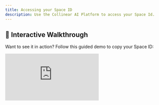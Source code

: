 ```yaml
---
title: Accessing your Space ID
description: Use the Collinear AI Platform to access your Space Id.
---
```


## 🎥 Interactive Walkthrough

Want to see it in action? Follow this guided demo to copy your Space ID:

<div style={{position: 'relative', paddingBottom: 'calc(56.67989417989418% + 41px)', height: 0, width: '100%'}}>
    <iframe
        src="https://demo.arcade.software/P2o2OEh1Fo9popyrjjPv?embed&embed_mobile=tab&embed_desktop=inline&show_copy_link=true"
        title="Collinear AI"
        frameBorder="0"
        loading="lazy"
        allowFullScreen
        allow="clipboard-write"
        style={{position: 'absolute', top: 0, left: 0, width: '100%', height: '100%', colorScheme: 'light'}}
    />
</div>

